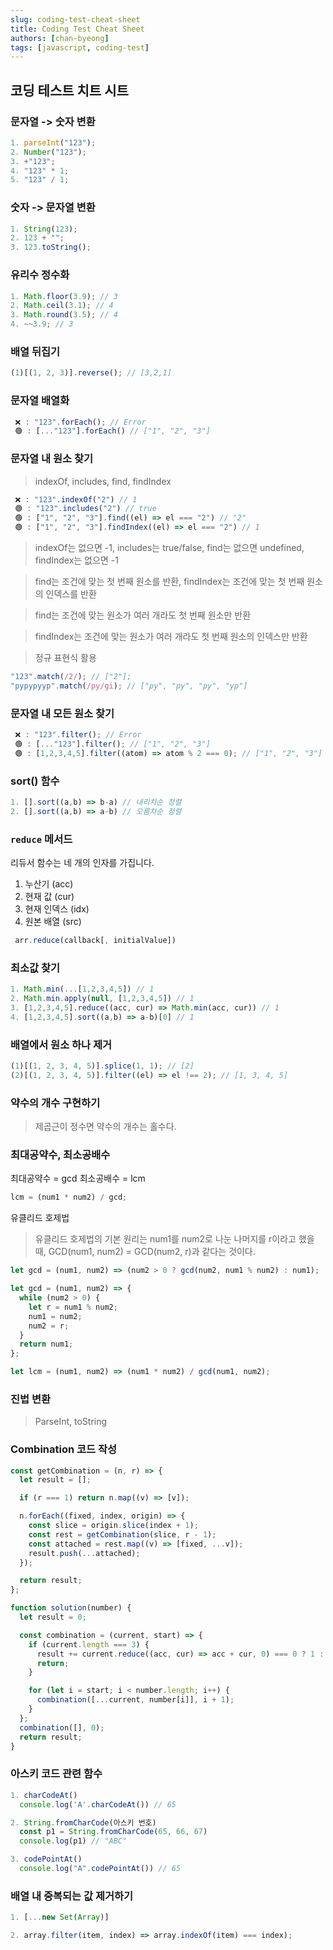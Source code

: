 ```yaml
---
slug: coding-test-cheat-sheet
title: Coding Test Cheat Sheet
authors: [chan-byeong]
tags: [javascript, coding-test]
---
```


## 코딩 테스트 치트 시트

### 문자열 -> 숫자 변환

```javascript
1. parseInt("123");
2. Number("123");
3. +"123";
4. "123" * 1;
5. "123" / 1;
```

### 숫자 -> 문자열 변환

```javascript
1. String(123);
2. 123 + "";
3. 123.toString();
```

### 유리수 정수화

```javascript
1. Math.floor(3.9); // 3
2. Math.ceil(3.1); // 4
3. Math.round(3.5); // 4
4. ~~3.9; // 3
```

### 배열 뒤집기

```javascript
(1)[(1, 2, 3)].reverse(); // [3,2,1]
```

### 문자열 배열화

```javascript
 ❌ : "123".forEach(); // Error
 🟢 : [..."123"].forEach() // ["1", "2", "3"]
```

### 문자열 내 원소 찾기

> indexOf, includes, find, findIndex

```javascript
 ❌ : "123".indexOf("2") // 1
 🟢 : "123".includes("2") // true
 🟢 : ["1", "2", "3"].find((el) => el === "2") // "2"
 🟢 : ["1", "2", "3"].findIndex((el) => el === "2") // 1
```

> indexOf는 없으면 -1, includes는 true/false, find는 없으면 undefined, findIndex는 없으면 -1

> find는 조건에 맞는 첫 번째 원소를 반환, findIndex는 조건에 맞는 첫 번째 원소의 인덱스를 반환

> find는 조건에 맞는 원소가 여러 개라도 첫 번째 원소만 반환

> findIndex는 조건에 맞는 원소가 여러 개라도 첫 번째 원소의 인덱스만 반환

> 정규 표현식 활용

```javascript
"123".match(/2/); // ["2"];
"pypypyyp".match(/py/gi); // ["py", "py", "py", "yp"]
```

### 문자열 내 모든 원소 찾기

```javascript
 ❌ : "123".filter(); // Error
 🟢 : [..."123"].filter(); // ["1", "2", "3"]
 🟢 : [1,2,3,4,5].filter((atom) => atom % 2 === 0); // ["1", "2", "3"]
```

### sort() 함수

```javascript
1. [].sort((a,b) => b-a) // 내리차순 정렬
2. [].sort((a,b) => a-b) // 오름차순 정렬
```

### `reduce` 메서드

리듀서 함수는 네 개의 인자를 가집니다.

1. 누산기 (acc)
2. 현재 값 (cur)
3. 현재 인덱스 (idx)
4. 원본 배열 (src)

```javascript
 arr.reduce(callback[, initialValue])
```

### 최소값 찾기

```javascript
1. Math.min(...[1,2,3,4,5]) // 1
2. Math.min.apply(null, [1,2,3,4,5]) // 1
3. [1,2,3,4,5].reduce((acc, cur) => Math.min(acc, cur)) // 1
4. [1,2,3,4,5].sort((a,b) => a-b)[0] // 1
```

### 배열에서 원소 하나 제거

```javascript
(1)[(1, 2, 3, 4, 5)].splice(1, 1); // [2]
(2)[(1, 2, 3, 4, 5)].filter((el) => el !== 2); // [1, 3, 4, 5]
```

### 약수의 개수 구현하기

> 제곱근이 정수면 약수의 개수는 홀수다.

### 최대공약수, 최소공배수

최대공약수 = gcd
최소공배수 = lcm

```javascript
lcm = (num1 * num2) / gcd;
```

유클리드 호제법

> 유클리드 호제법의 기본 원리는 num1를 num2로 나눈 나머지를 r이라고 했을 때, GCD(num1, num2) = GCD(num2, r)과 같다는 것이다.

```javascript
let gcd = (num1, num2) => (num2 > 0 ? gcd(num2, num1 % num2) : num1);

let gcd = (num1, num2) => {
  while (num2 > 0) {
    let r = num1 % num2;
    num1 = num2;
    num2 = r;
  }
  return num1;
};

let lcm = (num1, num2) => (num1 * num2) / gcd(num1, num2);
```

### 진법 변환

> ParseInt, toString

### Combination 코드 작성

```javascript
const getCombination = (n, r) => {
  let result = [];

  if (r === 1) return n.map((v) => [v]);

  n.forEach((fixed, index, origin) => {
    const slice = origin.slice(index + 1);
    const rest = getCombination(slice, r - 1);
    const attached = rest.map((v) => [fixed, ...v]);
    result.push(...attached);
  });

  return result;
};
```

```javascript
function solution(number) {
  let result = 0;

  const combination = (current, start) => {
    if (current.length === 3) {
      result += current.reduce((acc, cur) => acc + cur, 0) === 0 ? 1 : 0;
      return;
    }

    for (let i = start; i < number.length; i++) {
      combination([...current, number[i]], i + 1);
    }
  };
  combination([], 0);
  return result;
}
```

### 아스키 코드 관련 함수

```javascript
1. charCodeAt()
  console.log('A'.charCodeAt()) // 65

2. String.fromCharCode(아스키 번호)
  const p1 = String.fromCharCode(65, 66, 67)
  console.log(p1) // "ABC"

3. codePointAt()
  console.log("A".codePointAt()) // 65

```

### 배열 내 중복되는 값 제거하기

```javascript
1. [...new Set(Array)]

2. array.filter(item, index) => array.indexOf(item) === index);
```
